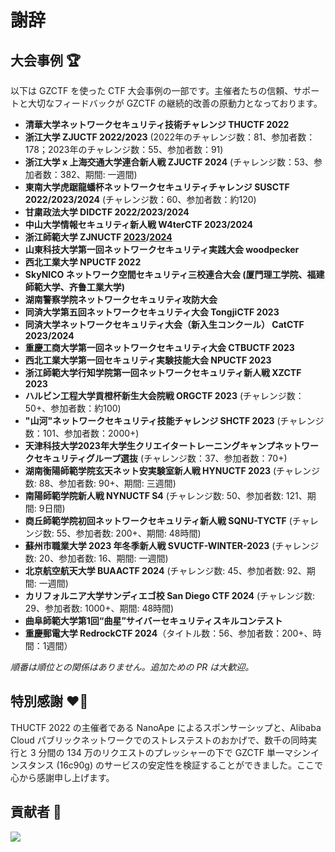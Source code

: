 # 謝辞

## 大会事例 🏆

以下は GZCTF を使った CTF 大会事例の一部です。主催者たちの信頼、サポートと大切なフィードバックが GZCTF の継続的改善の原動力となっております。

- **清華大学ネットワークセキュリティ技術チャレンジ THUCTF 2022**
- **浙江大学 ZJUCTF 2022/2023** (2022年のチャレンジ数：81、参加者数：178；2023年のチャレンジ数：55、参加者数：91)
- **浙江大学 x 上海交通大学連合新人戦 ZJUCTF 2024** (チャレンジ数：53、参加者数：382、期間: 一週間)
- **東南大学虎踞龍蟠杯ネットワークセキュリティチャレンジ SUSCTF 2022/2023/2024** (チャレンジ数：60、参加者数：約120)
- **甘粛政法大学 DIDCTF 2022/2023/2024**
- **中山大学情報セキュリティ新人戦 W4terCTF 2023/2024**
- **浙江師範大学 ZJNUCTF [2023](https://github.com/A1natas/zjnuctf-school-contest-2023)/[2024](https://github.com/A1natas/zjnuctf-school-contest-2024)**
- **山東科技大学第一回ネットワークセキュリティ実践大会 woodpecker**
- **西北工業大学 NPUCTF 2022**
- **SkyNICO ネットワーク空間セキュリティ三校連合大会 (厦門理工学院、福建師範大学、齐鲁工業大学)**
- **湖南警察学院ネットワークセキュリティ攻防大会**
- **同済大学第五回ネットワークセキュリティ大会 TongjiCTF 2023**
- **同済大学ネットワークセキュリティ大会（新入生コンクール） CatCTF 2023/2024**
- **重慶工商大学第一回ネットワークセキュリティ大会 CTBUCTF 2023**
- **西北工業大学第一回セキュリティ実験技能大会 NPUCTF 2023**
- **浙江師範大学行知学院第一回ネットワークセキュリティ新人戦 XZCTF 2023**
- **ハルビン工程大学貢橙杯新生大会院戦 ORGCTF 2023** (チャレンジ数：50+、参加者数：約100)
- **"山河"ネットワークセキュリティ技能チャレンジ SHCTF 2023** (チャレンジ数：101、参加者数：2000+)
- **天津科技大学2023年大学生クリエイタートレーニングキャンプネットワークセキュリティグループ選抜** (チャレンジ数：37、参加者数：70+)
- **湖南衡陽師範学院玄天ネット安実験室新人戦 HYNUCTF 2023** (チャレンジ数: 88、参加者数: 90+、期間: 三週間)
- **南陽師範学院新人戦 NYNUCTF S4** (チャレンジ数: 50、参加者数: 121、期間: 9日間)
- **商丘師範学院初回ネットワークセキュリティ新人戦 SQNU-TYCTF** (チャレンジ数: 55、参加者数: 200+、期間: 48時間)
- **蘇州市職業大学 2023 年冬季新人戦 SVUCTF-WINTER-2023** (チャレンジ数: 20、参加者数: 16、期間: 一週間)
- **北京航空航天大学 BUAACTF 2024** (チャレンジ数: 45、参加者数: 92、期間: 一週間)
- **カリフォルニア大学サンディエゴ校 San Diego CTF 2024** (チャレンジ数: 29、参加者数: 1000+、期間: 48時間)
- **曲阜師範大学第1回“曲星”サイバーセキュリティスキルコンテスト**
- **重慶郵電大学 RedrockCTF 2024**（タイトル数：56、参加者数：200+、時間：1週間）

_順番は順位との関係はありません。追加ための PR は大歓迎。_

## 特別感謝 ❤️‍🔥

THUCTF 2022 の主催者である NanoApe によるスポンサーシップと、Alibaba Cloud パブリックネットワークでのストレステストのおかげで、数千の同時実行と 3 分間の 134 万のリクエストのプレッシャーの下で GZCTF 単一マシンインスタンス (16c90g) のサービスの安定性を検証することができました。ここで心から感謝申し上げます。

## 貢献者 👋

<a href="https://github.com/GZTimeWalker/GZCTF/graphs/contributors">
  <img src="https://contrib.rocks/image?repo=GZTimeWalker/GZCTF" />
</a>

